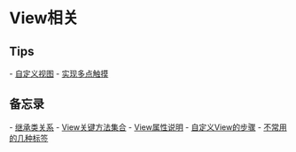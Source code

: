 = View相关 =

== Tips ==
- [[自定义视图]]
- [[实现多点触摸]]

== 备忘录 ==
- [[继承类关系]]
- [[View关键方法集合]]
- [[View属性说明]]
- [[自定义View的步骤]]
- [[不常用的几种标签]]
